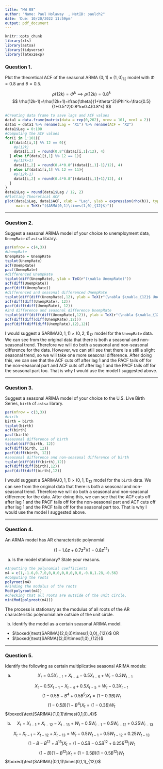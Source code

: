 ```yaml
---
title: "HW 08"
author: "Name: Paul Holaway  , NetID: paulch2"
date: 'Due: 10/20/2022 11:59pm'
output: pdf_document
---
```



```r
knitr::opts_chunk
library(xts)
library(astsa)
library(tidyverse)
library(latex2exp)
```

### Question 1. 
Plot the theoretical ACF of the seasonal ARMA $(0,1)\times (1,0)_{12}$ model with $\Phi=0.8$ and $\theta=0.5$.

$$
\rho(12k)=\Phi^k\implies\rho(12k)=0.8^k
$$
$$
\rho(12k-1)=\rho(12k+1)=\frac{\theta}{1+\theta^2}\Phi^k=\frac{0.5}{1+0.5^2}0.8^k=0.4(0.8^k)
$$
```r
#Creating data frame to save lags and ACF values
data1 = data.frame(matrix(data = rep(0,202), nrow = 101, ncol = 2))
data1 = data1 %>% rename(Lag = "X1") %>% rename(ACF = "X2")
data1$Lag = 0:100
#Computing the ACF values
for(i in 1:101){
  if(data1[i,1] %% 12 == 0){
    #p(12k)
    data1[i,2] = round(0.8^(data1[i,1]/12), 4)
  } else if(data1[i,1] %% 12 == 1){
    #p(12k+1)
    data1[i,2] = round(0.4*0.8^((data1[i,1]-1)/12), 4)
  } else if(data1[i,1] %% 12 == 11){
    #p(12k-1)
    data1[i,2] = round(0.4*0.8^((data1[i,1]+1)/12), 4)
  }
}
data1$Lag = round(data1$Lag / 12, 2)
#Plotting Theoretical ACF
plot(data1$Lag, data1$ACF, xlab = "Lag", ylab = expression(rho(h)), type = "h",
     main = TeX(r"($ARMA(0,1)\times(1,0)_{12}$)"))
```

---

### Question 2.
Suggest a seasonal ARIMA model of your choice to unemployment data, ```UnempRate``` of ```astsa``` library.

```r
par(mfrow = c(4,3))
#UnempRate
UnempRate = UnempRate
tsplot(UnempRate)
acf(UnempRate)
pacf(UnempRate)
#differenced UnempRate
tsplot(diff(UnempRate), ylab = TeX(r"(\nabla UnempRate)"))
acf(diff(UnempRate))
pacf(diff(UnempRate))
#differenced and seasonal differenced UnempRate
tsplot(diff(diff(UnempRate),12), ylab = TeX(r"(\nabla $\nabla_{12}$ UnempRate)"))
acf(diff(diff(UnempRate), 12))
pacf(diff(diff(UnempRate), 12))
#2nd difference and seasonal difference UnempRate
tsplot(diff(diff(diff(UnempRate),12)), ylab = TeX(r"(\nabla $\nabla_{12}^2$ UnempRate)"))
acf(diff(diff(diff(UnempRate),12)))
pacf(diff(diff(diff(UnempRate),12),12))
```
I would suggest a $\text{SARIMA}(0,1,1)\times(0,2,1)_{12}$ model for the `UnempRate` data. We can see from the original data that there is both a seasonal and non-seasonal trend. Therefore we will do both a seasonal and non-seasonal difference for the data. However, we can still see that there is a still a slight seasonal trend, so we will take one more seasonal difference. After doing this, we can see that the ACF cuts off after lag 1 and the PACF tails off for the non-seasonal part and ACF cuts off after lag 1 and the PACF tails off for the seasonal part too. That is why I would use the model I suggested above.

---

### Question 3. 
Suggest a seasonal ARIMA model of your choice to the U.S. Live Birth Series,  ```birth``` of ```astsa``` library.

```r
par(mfrow = c(3,3))
#birth
birth = birth
tsplot(birth)
acf(birth)
pacf(birth)
#seasonal difference of birth
tsplot(diff(birth, 12))
acf(diff(birth, 12))
pacf(diff(birth, 12))
#seasonal difference and non-seasonal difference of birth
tsplot(diff(diff(birth),12))
acf(diff(diff(birth),12))
pacf(diff(diff(birth),12))
```
I would suggest a $\text{SARIMA}(0,1,1)\times(0,1,1)_{12}$ model for the `birth` data. We can see from the original data that there is both a seasonal and non-seasonal trend. Therefore we will do both a seasonal and non-seasonal difference for the data. After doing this, we can see that the ACF cuts off after lag 1 and the PACF tails off for the non-seasonal part and ACF cuts off after lag 1 and the PACF tails off for the seasonal part too. That is why I would use the model I suggested above.

---

### Question 4. 
An ARMA model has AR characteristic polynomial 

$$(1-1.6z +0.7 z^2)(1-0.8 z^{12})$$

(a) Is the model stationary? State your reasons.

```r
#Inputting the polynomial coefficients
m4 = c(1,-1.6,0.7,0,0,0,0,0,0,0,0,0,-0.8,1.28,-0.56)
#Computing the roots
polyroot(m4)
#Finding the modulus of the roots
Mod(polyroot(m4))
#Checking that all roots are outside of the unit circle.
min(Mod(polyroot(m4)))
```
The process is stationary as the modulus of all roots of the AR characteristic polynomial are outside of the unit circle.

(b) Identify the model as a certain seasonal ARIMA model.

- $\boxed{\text{SARIMA}(2,0,0)\times(1,0,0)_{12}}$ OR
- $\boxed{\text{SARMA}(2,0)\times(1,0)_{12}}$

---

### Question 5. 

Identify the following as certain multiplicative seasonal ARIMA models:

(a) $$X_t=0.5 X_{t-1}+X_{t-4}-0.5X_{t-5}+ W_t - 0.3W_{t-1}$$

$$
X_t-0.5X_{t-1}-X_{t-4}+0.5X_{t-5}=W_t-0.3X_{t-1}
$$
$$
(1-0.5B-B^4+0.5B^5)X_t=(1-0.3B)W_t
$$
$$
(1-0.5B)(1-B^4)X_t=(1-0.3B)W_t
$$
$\boxed{\text{SARIMA}(1,0,1)\times(0,1,0)_4}$

(b) $$X_t= X_{t-1}+X_{t-12}-X_{t-13}+W_t - 0.5 W_{t-1}-0.5W_{t-12}+0.25 W_{t-13}$$

$$
X_t-X_{t-1}-X_{t-12}+X_{t-13}=W_t-0.5W_{t-1}-0.5W_{t-12}+0.25W_{t-13}
$$
$$
(1-B-B^{12}+B^{13})X_t=(1-0.5B-0.5B^{12}+0.25B^{13})W_t
$$
$$
(1-B)(1-B^{12})X_t=(1-0.5B)(1-0.5B^{12})W_t
$$
$\boxed{\text{SARIMA}(0,1,1)\times(0,1,1)_{12}}$